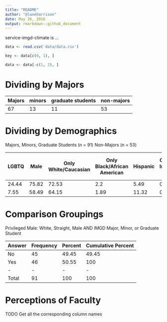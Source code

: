 ```yaml
---
title: "README"
author: "@laneharrison"
date: May 26, 2016
output: rmarkdown::github_document
---
```


service-imgd-climate is ...

```r
data <- read.csv('data/data.csv')

key <- data[c(0, 1), ]

data <- data[-c(1, 2), ]
```

# Dividing by Majors

 Majors | minors | graduate students | non-majors
 - | - | - | -
 67 | 13 | 11 | 53 

# Dividing by Demographics

Majors, Minors, Graduate Students (n = 91)
Non-Majors (n = 53)

LGBTQ | Male | Only White/Caucasian | Only Black/African American | Hispanic | Only American Indian/Alaskan Native | Only Other Race | More than One Race | First Generation College Students
- | - | - | - | - | - | - | - | - |
24.44 | 75.82 | 72.53 | 2.2 | 5.49 | 0.00 | 16.48 | 0.00 | 0.00 | 3.30 | 5.49
7.55 | 58.49 | 64.15 | 1.89 | 11.32 | 0.00 | 18.87 | 0.00 | 1.89 | 1.89 | 16.98

# Comparison Groupings

Privileged Male: White, Straight, Male AND IMGD Major, Minor, or Graduate Student

Answer | Frequency | Percent | Cumulative Percent
- | - | - | -
No | 45 | 49.45 | 49.45
Yes | 46 | 50.55 | 100
- | - | - | -
Total | 91 | 100 | 100

# Perceptions of Faculty

TODO Get all the corresponding column names




